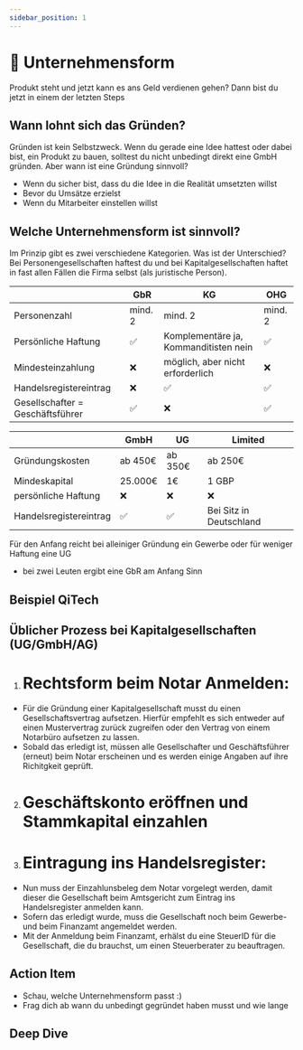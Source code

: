 ```yaml
---
sidebar_position: 1
---
```


# 🏢 Unternehmensform

<Admonition type="info" icon="📍">
  Produkt steht und jetzt kann es ans Geld verdienen gehen? Dann bist du jetzt
  in einem der letzten Steps
</Admonition>

## Wann lohnt sich das Gründen?

Gründen ist kein Selbstzweck. Wenn du gerade eine Idee hattest oder dabei bist, ein Produkt zu bauen, solltest du nicht unbedingt direkt eine GmbH gründen. Aber wann ist eine Gründung sinnvoll?

- Wenn du sicher bist, dass du die Idee in die Realität umsetzten willst
- Bevor du Umsätze erzielst
- Wenn du Mitarbeiter einstellen willst

## Welche Unternehmensform ist sinnvoll?

Im Prinzip gibt es zwei verschiedene Kategorien. Was ist der Unterschied?
Bei Personengesellschaften haftest du und bei Kapitalgesellschaften haftet in fast allen Fällen die Firma selbst (als juristische Person).

|                                  | GbR     | KG                                    | OHG     |
| -------------------------------- | ------- | ------------------------------------- | ------- |
| Personenzahl                     | mind. 2 | mind. 2                               | mind. 2 |
| Persönliche Haftung              | ✅      | Komplementäre ja, Kommanditisten nein | ✅      |
| Mindesteinzahlung                | ❌      | möglich, aber nicht erforderlich      | ❌      |
| Handelsregistereintrag           | ❌      | ✅                                    | ✅      |
| Gesellschafter = Geschäftsführer | ✅      | ❌                                    | ✅      |

|                        | GmbH    | UG      | Limited                 |
| ---------------------- | ------- | ------- | ----------------------- |
| Gründungskosten        | ab 450€ | ab 350€ | ab 250€                 |
| Mindeskapital          | 25.000€ | 1€      | 1 GBP                   |
| persönliche Haftung    | ❌      | ❌      | ❌                      |
| Handelsregistereintrag | ✅      | ✅      | Bei Sitz in Deutschland |

Für den Anfang reicht bei alleiniger Gründung ein Gewerbe oder für weniger Haftung eine UG

- bei zwei Leuten ergibt eine GbR am Anfang Sinn

## Beispiel QiTech

<TikTok source="https://www.tiktok.com/@howtofailwhilestartup/video/7049424535698836742" />

## Üblicher Prozess bei Kapitalgesellschaften (UG/GmbH/AG)

1. # Rechtsform beim Notar Anmelden:
- Für die Gründung einer Kapitalgesellschaft musst du einen Gesellschaftsvertrag aufsetzen.
  Hierfür empfehlt es sich entweder auf einen Mustervertrag zurück zugreifen oder den Vertrag von einem Notarbüro aufsetzen zu lassen.
- Sobald das erledigt ist, müssen alle Gesellschafter und Geschäftsführer (erneut) beim Notar erscheinen und es werden einige Angaben auf ihre Richitgkeit geprüft.
2. # Geschäftskonto eröffnen und Stammkapital einzahlen
3. # Eintragung ins Handelsregister:
- Nun muss der Einzahlunsbeleg dem Notar vorgelegt werden, damit dieser die Gesellschaft beim Amtsgericht zum Eintrag ins Handelsregister anmelden kann.
- Sofern das erledigt wurde, muss die Gesellschaft noch beim Gewerbe- und beim Finanzamt angemeldet werden.
- Mit der Anmeldung beim Finanzamt, erhälst du eine SteuerID für die Gesellschaft, die du brauchst, um einen Steuerberater zu beauftragen.

## Action Item

- Schau, welche Unternehmensform passt :)
- Frag dich ab wann du unbedingt gegründet haben musst und wie lange

## Deep Dive

<TwoColumns>
  <YouTube videoId="Xqer4ADWUd8" />
  <YouTube videoId="FCz9ppG_NJ8" />
</TwoColumns>
